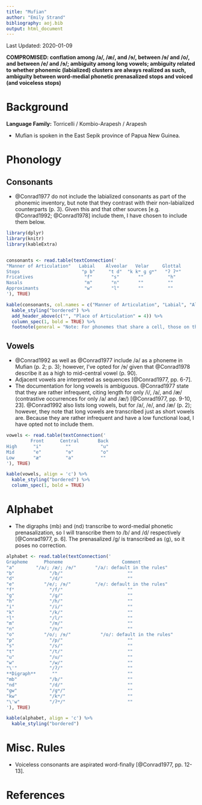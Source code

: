 ```yaml
---
title: "Mufian"
author: "Emily Strand"
bibliography: aoj.bib
output: html_document
---
```


Last Updated: 2020-01-09

**COMPROMISED: conflation among /a/, /æ/, and /ɘ/, between /ɘ/ and /o/, and between /e/ and /ɘ/; ambiguity among long vowels; ambiguity related to whether phonemic (labialized) clusters are always realized as such, ambiguity between word-medial phonetic prenasalized stops and voiced (and voiceless stops)**

# Background

**Language Family:** Torricelli / Kombio-Arapesh / Arapesh

* Mufian is spoken in the East Sepik province of Papua New Guinea.

# Phonology

## Consonants

* @Conrad1977 do not include the labialized consonants as part of the phonemic inventory, but note that they contrast with their non-labialized counterparts (p. 3). Given this and that other sources [e.g. @Conrad1992; @Conrad1978] include them, I have chosen to include them below.

```r

library(dplyr)
library(knitr)
library(kableExtra)


consonants <- read.table(textConnection('
"Manner of Articulation"   Labial    Alveolar   Velar     Glottal
Stops                       "p b"     "t d"  "k kʷ ɡ ɡʷ"   "ʔ ʔʷ"
Fricatives                   "f"       "s"       ""         "h"
Nasals                       "m"       "n"       ""         ""
Approximants                 "w"       "l"       ""         ""
'), TRUE)

kable(consonants, col.names = c("Manner of Articulation", "Labial", "Alveolar", "Velar", "Glottal"), align = 'c') %>%
  kable_styling("bordered") %>%
  add_header_above(c("", "Place of Articulation" = 4)) %>%
  column_spec(1, bold = TRUE) %>%
  footnote(general = "Note: For phonemes that share a cell, those on the left are voiceless and those on the right are voiced. Phonemes that have the diacritic (ʷ) are labialized.", general_title = "")
```  

## Vowels

* @Conrad1992 as well as @Conrad1977 include /ə/ as a phoneme in Mufian (p. 2; p. 3); however, I've opted for /ɘ/ given that @Conrad1978 describe it as a high to mid-central vowel (p. 90).
* Adjacent vowels are interpreted as sequences [@Conrad1977, pp. 6-7].
* The documentation for long vowels is ambiguous. @Conrad1977 state that they are rather infrequent, citing length for only /i/, /a/, and /æ/ (contrastive occurrences for only /a/ and /æ/) [@Conrad1977, pp. 9-10, 23]. @Conrad1992 also lists long vowels, but for /a/, /e/, and /æ/ (p. 2); however, they note that long vowels are transcribed just as short vowels are. Because they are rather infrequent and have a low functional load, I have opted not to include them.

```r

vowels <- read.table(textConnection('
         Front      Central       Back
High      "i"         ""           "u"
Mid       "e"         "ɘ"          "o"
Low       "æ"         "a"          ""
'), TRUE)

kable(vowels, align = 'c') %>%
  kable_styling("bordered") %>%
  column_spec(1, bold = TRUE)
```

# Alphabet

* The digraphs ⟨mb⟩ and ⟨nd⟩ transcribe to word-medial phonetic prenasalization, so I will transcribe them to /b/ and /d/ respectively [@Conrad1977, p. 6]. The prenasalized /ɡ/ is transcribed as ⟨g⟩, so it poses no correction.

```r

alphabet <- read.table(textConnection('
Grapheme      Phoneme                      Comment
"a"        "/a/; /æ/; /ɘ/"       "/a/: default in the rules"
"b"             "/b/"                        ""
"d"             "/d/"                        ""
"e"           "/e/; /ɘ/"         "/e/: default in the rules"
"f"             "/f/"                        ""
"g"             "/ɡ/"                        ""
"h"             "/h/"                        ""
"i"             "/i/"                        ""
"k"             "/k/"                        ""
"l"             "/l/"                        ""
"m"             "/m/"                        ""
"n"             "/n/"                        ""
"o"           "/o/; /ɘ/"           "/o/: default in the rules"
"p"             "/p/"                        ""
"s"             "/s/"                        ""
"t"             "/t/"                        ""
"u"             "/u/"                        ""
"w"             "/w/"                        ""
"\'"            "/ʔ/"                        ""
**Digraph**      ""                          ""
"mb"            "/b/"                        ""
"nd"            "/d/"                        ""
"gw"            "/ɡʷ/"                       ""
"kw"            "/kʷ/"                       ""
"\'w"           "/ʔʷ/"                       ""
'), TRUE)

kable(alphabet, align = 'c') %>%
  kable_styling("bordered")
```

# Misc. Rules

* Voiceless consonants are aspirated word-finally [@Conrad1977, pp. 12-13].

# References
